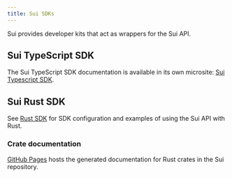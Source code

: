 ```yaml
---
title: Sui SDKs
---
```


Sui provides developer kits that act as wrappers for the Sui API.

## Sui TypeScript SDK

The Sui TypeScript SDK documentation is available in its own microsite: [Sui Typescript SDK](https://sdk.mystenlabs.com/typescript).

## Sui Rust SDK

See [Rust SDK](./rust-sdk.mdx) for SDK configuration and examples of using the Sui API with Rust.

### Crate documentation

[GitHub Pages](https://mystenlabs.github.io/sui/sui_sdk/index.html) hosts the generated documentation for Rust crates in the Sui repository.
